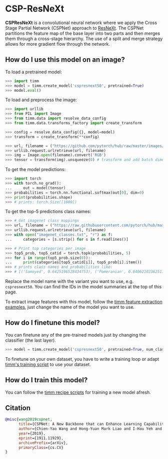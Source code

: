 # CSP-ResNeXt

**CSPResNeXt** is a convolutional neural network where we apply the Cross Stage Partial Network (CSPNet) approach to [ResNeXt](https://paperswithcode.com/method/resnext). The CSPNet partitions the feature map of the base layer into two parts and then merges them through a cross-stage hierarchy. The use of a split and merge strategy allows for more gradient flow through the network.

## How do I use this model on an image?

To load a pretrained model:

```py
>>> import timm
>>> model = timm.create_model('cspresnext50', pretrained=True)
>>> model.eval()
```

To load and preprocess the image:

```py 
>>> import urllib
>>> from PIL import Image
>>> from timm.data import resolve_data_config
>>> from timm.data.transforms_factory import create_transform

>>> config = resolve_data_config({}, model=model)
>>> transform = create_transform(**config)

>>> url, filename = ("https://github.com/pytorch/hub/raw/master/images/dog.jpg", "dog.jpg")
>>> urllib.request.urlretrieve(url, filename)
>>> img = Image.open(filename).convert('RGB')
>>> tensor = transform(img).unsqueeze(0) # transform and add batch dimension
```

To get the model predictions:

```py
>>> import torch
>>> with torch.no_grad():
...     out = model(tensor)
>>> probabilities = torch.nn.functional.softmax(out[0], dim=0)
>>> print(probabilities.shape)
>>> # prints: torch.Size([1000])
```

To get the top-5 predictions class names:

```py
>>> # Get imagenet class mappings
>>> url, filename = ("https://raw.githubusercontent.com/pytorch/hub/master/imagenet_classes.txt", "imagenet_classes.txt")
>>> urllib.request.urlretrieve(url, filename) 
>>> with open("imagenet_classes.txt", "r") as f:
...     categories = [s.strip() for s in f.readlines()]

>>> # Print top categories per image
>>> top5_prob, top5_catid = torch.topk(probabilities, 5)
>>> for i in range(top5_prob.size(0)):
...     print(categories[top5_catid[i]], top5_prob[i].item())
>>> # prints class names and probabilities like:
>>> # [('Samoyed', 0.6425196528434753), ('Pomeranian', 0.04062102362513542), ('keeshond', 0.03186424449086189), ('white wolf', 0.01739676296710968), ('Eskimo dog', 0.011717947199940681)]
```

Replace the model name with the variant you want to use, e.g. `cspresnext50`. You can find the IDs in the model summaries at the top of this page.

To extract image features with this model, follow the [timm feature extraction examples](https://rwightman.github.io/pytorch-image-models/feature_extraction/), just change the name of the model you want to use.

## How do I finetune this model?

You can finetune any of the pre-trained models just by changing the classifier (the last layer).

```py
>>> model = timm.create_model('cspresnext50', pretrained=True, num_classes=NUM_FINETUNE_CLASSES)
```
To finetune on your own dataset, you have to write a training loop or adapt [timm's training
script](https://github.com/rwightman/pytorch-image-models/blob/master/train.py) to use your dataset.

## How do I train this model?

You can follow the [timm recipe scripts](https://rwightman.github.io/pytorch-image-models/scripts/) for training a new model afresh.

## Citation

```BibTeX
@misc{wang2019cspnet,
      title={CSPNet: A New Backbone that can Enhance Learning Capability of CNN}, 
      author={Chien-Yao Wang and Hong-Yuan Mark Liao and I-Hau Yeh and Yueh-Hua Wu and Ping-Yang Chen and Jun-Wei Hsieh},
      year={2019},
      eprint={1911.11929},
      archivePrefix={arXiv},
      primaryClass={cs.CV}
}
```

<!--
Type: model-index
Collections:
- Name: CSP ResNeXt
  Paper:
    Title: 'CSPNet: A New Backbone that can Enhance Learning Capability of CNN'
    URL: https://paperswithcode.com/paper/cspnet-a-new-backbone-that-can-enhance
Models:
- Name: cspresnext50
  In Collection: CSP ResNeXt
  Metadata:
    FLOPs: 3962945536
    Parameters: 20570000
    File Size: 82562887
    Architecture:
    - 1x1 Convolution
    - Batch Normalization
    - Convolution
    - Global Average Pooling
    - Grouped Convolution
    - Max Pooling
    - ReLU
    - ResNeXt Block
    - Residual Connection
    - Softmax
    Tasks:
    - Image Classification
    Training Techniques:
    - Label Smoothing
    - Polynomial Learning Rate Decay
    - SGD with Momentum
    - Weight Decay
    Training Data:
    - ImageNet
    Training Resources: 1x GPU
    ID: cspresnext50
    LR: 0.1
    Layers: 50
    Crop Pct: '0.875'
    Momentum: 0.9
    Batch Size: 128
    Image Size: '224'
    Weight Decay: 0.005
    Interpolation: bilinear
    Training Steps: 8000000
  Code: https://github.com/rwightman/pytorch-image-models/blob/d8e69206be253892b2956341fea09fdebfaae4e3/timm/models/cspnet.py#L430
  Weights: https://github.com/rwightman/pytorch-image-models/releases/download/v0.1-weights/cspresnext50_ra_224-648b4713.pth
  Results:
  - Task: Image Classification
    Dataset: ImageNet
    Metrics:
      Top 1 Accuracy: 80.05%
      Top 5 Accuracy: 94.94%
-->